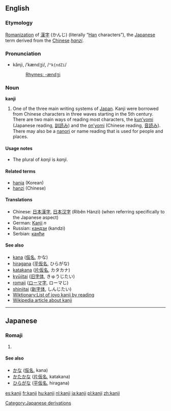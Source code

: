 {{wikipediapar|Kanji}}
==English==

===Etymology===
[[Romanization]] of [[漢字]] (かんじ) (literally “[[Han]] characters”), the [[Japanese]] term derived from the [[Chinese]] ''[[hanzi]]''.

===Pronunciation===
*kănji, /ˈkændʒi/, /<tt>"k{ndZi</tt>/
*:[[Rhymes:English:-ændʒi|Rhymes: -ændʒi]]

===Noun===
'''kanji'''
# One of the three main writing systems of [[Japan]].  Kanji were borrowed from Chinese characters in three waves starting in the 5th century.  There are two main ways of reading most characters, the [[kun'yomi|kun’yomi]] (Japanese reading, [[訓読み]]) and the [[on'yomi|on’yomi]] (Chinese reading, [[音読み]]).  There may also be a [[nanori]] or name reading that is used for people and places.

====Usage notes====
* The plural of ''kanji'' is ''kanji''.

====Related terms====
* [[hanja]] (Korean)
* [[hanzi]] (Chinese)

====Translations====
*Chinese: [[日本漢字]], [[日本汉字]] (Rìbĕn Hànzì) (when referring specifically to the Japanese aspect)
*German: [[Kanji]] ''n''
*Russian: [[кандзи]] (kandzi)
*Serbian: [[канђи]]

====See also====
* [[kana]] ([[仮名]], かな)
* [[hiragana]] ([[平]][[仮名]], ひらがな)
* [[katakana]] ([[片仮名]], カタカナ)
* [[kyūjitai]] ([[旧字体]], きゅうじたい)
* [[romaji]] ([[ローマ字]], ローマじ)
* [[shinjitai]] ([[新字体]], しんじたい)
* [[Wiktionary:List of joyo kanji by reading]]
* [[w:Kanji|Wikipedia article about kanji]]

----

==Japanese==
===Romaji===
{{romaji|かんじ}}
# {{japdef|漢字|[[Kanji]]}}

====See also====
*[[かな]] ([[仮名]], kana)
*[[かたかな]] ([[片仮名]], katakana)
*[[ひらがな]] ([[平仮名]], hiragana)

[[Category:Japanese derivations]]

[[es:kanji]]
[[fr:kanji]]
[[hu:kanji]]
[[nl:kanji]]
[[ja:kanji]]
[[pl:kanji]]
[[zh:kanji]]